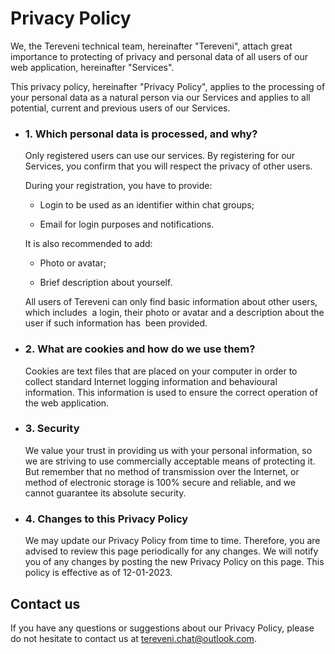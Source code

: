 # Privacy Policy

We, the Tereveni technical team, hereinafter "Tereveni", attach great importance to protecting of privacy and personal data of all users of our web application, hereinafter "Services".

This privacy policy, hereinafter "Privacy Policy", applies to the processing of your personal data as a natural person via our Services and applies to all potential, current and previous users of our Services.

- ### 1. Which personal data is processed, and why?
  
  Only registered users can use our services. By registering for our Services, you confirm that you will respect the privacy of other users.

  During your registration, you have to provide:

   - Login to be used as an identifier within chat groups;

   - Email for login purposes and notifications.

  It is also recommended to add:

   - Photo or avatar;

   - Brief description about yourself.

  All users of Tereveni can only find basic information about other users, which includes  a login, their photo or avatar and a description about the user if such information has  been provided.

- ### 2. What are cookies and how do we use them?
  
  Cookies are text files that are placed on your computer in order to collect standard Internet logging information and behavioural information. This information is used to ensure the correct operation of the web application.

- ### 3. Security
  
  We value your trust in providing us with your personal information, so we are striving to use commercially acceptable means of protecting it. But remember that no method of transmission over the Internet, or method of electronic storage is 100% secure and reliable, and we cannot guarantee its absolute security.

- ### 4. Changes to this Privacy Policy

  We may update our Privacy Policy from time to time. Therefore, you are advised to review this page periodically for any changes. We will notify you of any changes by posting the new Privacy Policy on this page. This policy is effective as of 12-01-2023.

## Contact us

  If you have any questions or suggestions about our Privacy Policy, please do not hesitate to contact us at [tereveni.chat@outlook.com](mailto:tereveni.chat@outlook.com).
